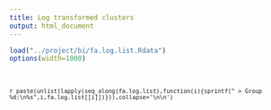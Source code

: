 ```yaml
---
title: Log transformed clusters
output: html_document
---
```


```r
load("../project/bi/fa.log.list.Rdata")
options(width=1000)
```

<br/><code class="fa-links" style="white-space:normal">

`r paste(unlist(lapply(seq_along(fa.log.list),function(i){sprintf(" > Group %d:\n%s",i,fa.log.list[[i]])})),collapse='\n\n')`

</code><br/>

